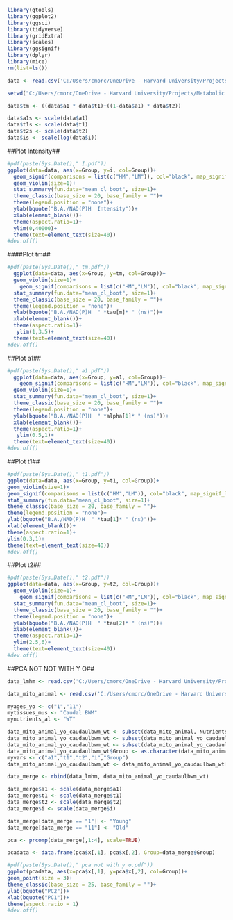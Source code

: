 
```r
library(gtools)
library(ggplot2)
library(ggsci)
library(tidyverse)
library(gridExtra)
library(scales)
library(ggsignif)
library(dplyr)
library(mice)
rm(list=ls())

data <- read.csv('C:/Users/cmorc/OneDrive - Harvard University/Projects/Metabolic Aging Atlas/C.-elegans-Mitochondrial-Aging/HM LM Analysis/FLIM_Mito_LLSL.csv')

setwd("C:/Users/cmorc/OneDrive - Harvard University/Projects/Metabolic Aging Atlas/C.-elegans-Mitochondrial-Aging/HM LM Analysis/")

data$tm <- ((data$a1 * data$t1)+((1-data$a1) * data$t2))

data$a1s <- scale(data$a1)
data$t1s <- scale(data$t1)
data$t2s <- scale(data$t2)
data$is <- scale(log(data$i))

```

##Plot Intensity##
```r
#pdf(paste(Sys.Date()," I.pdf"))
ggplot(data=data, aes(x=Group, y=i, col=Group))+
  geom_signif(comparisons = list(c("HM","LM")), col="black", map_signif_level = TRUE, size=1, textsize=20)+
  geom_violin(size=1)+
  stat_summary(fun.data="mean_cl_boot", size=1)+
  theme_classic(base_size = 20, base_family = "")+
  theme(legend.position = "none")+
  ylab(bquote("B.A./NAD(P)H  Intensity"))+
  xlab(element_blank())+
  theme(aspect.ratio=1)+
  ylim(0,40000)+
  theme(text=element_text(size=40)) 
#dev.off()
```

####Plot tm##
```r
#pdf(paste(Sys.Date()," tm.pdf"))
  ggplot(data=data, aes(x=Group, y=tm, col=Group))+
  geom_violin(size=1)+
    geom_signif(comparisons = list(c("HM","LM")), col="black", map_signif_level = TRUE, size=1, textsize=20)+
  stat_summary(fun.data="mean_cl_boot", size=1)+
  theme_classic(base_size = 20, base_family = "")+
  theme(legend.position = "none")+
  ylab(bquote("B.A./NAD(P)H  " *tau[m]* " (ns)"))+
  xlab(element_blank())+
  theme(aspect.ratio=1)+
   ylim(1,3.5)+
  theme(text=element_text(size=40))
#dev.off()
```

##Plot a1##
```r
#pdf(paste(Sys.Date()," a1.pdf"))
  ggplot(data=data, aes(x=Group, y=a1, col=Group))+
    geom_signif(comparisons = list(c("HM","LM")), col="black", map_signif_level = TRUE, size=1, textsize=20)+
  geom_violin(size=1)+
  stat_summary(fun.data="mean_cl_boot", size=1)+
  theme_classic(base_size = 20, base_family = "")+
  theme(legend.position = "none")+
  ylab(bquote("B.A./NAD(P)H  " *alpha[1]* " (ns)"))+
  xlab(element_blank())+
  theme(aspect.ratio=1)+
   ylim(0.5,1)+
  theme(text=element_text(size=40))
#dev.off()

```
##Plot t1##
```r
#pdf(paste(Sys.Date()," t1.pdf"))
ggplot(data=data, aes(x=Group, y=t1, col=Group))+
geom_violin(size=1)+
geom_signif(comparisons = list(c("HM","LM")), col="black", map_signif_level = TRUE, size=1, textsize=20)+
stat_summary(fun.data="mean_cl_boot", size=1)+
theme_classic(base_size = 20, base_family = "")+
theme(legend.position = "none")+
ylab(bquote("B.A./NAD(P)H  " *tau[1]* " (ns)"))+
xlab(element_blank())+
theme(aspect.ratio=1)+
ylim(0.3,1)+
theme(text=element_text(size=40))
#dev.off()
```


##Plot t2##
```r
#pdf(paste(Sys.Date()," t2.pdf"))
ggplot(data=data, aes(x=Group, y=t2, col=Group))+
  geom_violin(size=1)+
    geom_signif(comparisons = list(c("HM","LM")), col="black", map_signif_level = TRUE, size=1, textsize=20)+
  stat_summary(fun.data="mean_cl_boot", size=1)+
  theme_classic(base_size = 20, base_family = "")+
  theme(legend.position = "none")+
  ylab(bquote("B.A./NAD(P)H  " *tau[2]* " (ns)"))+
  xlab(element_blank())+
  theme(aspect.ratio=1)+
  ylim(2.5,6)+
  theme(text=element_text(size=40)) 
#dev.off()
```


##PCA NOT NOT WITH Y O##
```r
data_lmhm <- read.csv('C:/Users/cmorc/OneDrive - Harvard University/Projects/Metabolic Aging Atlas/C.-elegans-Mitochondrial-Aging/HM LM Analysis/FLIM_Mito_LLSL.csv')

data_mito_animal <- read.csv('C:/Users/cmorc/OneDrive - Harvard University/Projects/Metabolic Aging Atlas/C.-elegans-Mitochondrial-Aging/FLIM_Mito_Median_Per_Animal_052623.csv')

myages_yo <- c("1","11")
mytissues_mus <- "Caudal BWM"
mynutrients_al <- "WT"

data_mito_animal_yo_caudaulbwm_wt <- subset(data_mito_animal, Nutrients%in%mynutrients_al)
data_mito_animal_yo_caudaulbwm_wt <- subset(data_mito_animal_yo_caudaulbwm_wt, TissueFullName%in%mytissues_mus)
data_mito_animal_yo_caudaulbwm_wt <- subset(data_mito_animal_yo_caudaulbwm_wt, Age%in%myages_yo)
data_mito_animal_yo_caudaulbwm_wt$Group <- as.character(data_mito_animal_yo_caudaulbwm_wt$Age)
myvars <- c("a1","t1","t2","i","Group")
data_mito_animal_yo_caudaulbwm_wt <- data_mito_animal_yo_caudaulbwm_wt[myvars]

data_merge <- rbind(data_lmhm, data_mito_animal_yo_caudaulbwm_wt)

data_merge$a1 <- scale(data_merge$a1)
data_merge$t1 <- scale(data_merge$t1)
data_merge$t2 <- scale(data_merge$t2)
data_merge$i <- scale(data_merge$i)

data_merge[data_merge == "1"] <- "Young"
data_merge[data_merge == "11"] <- "Old"

pca <- prcomp(data_merge[,1:4], scale=TRUE)

pcadata <- data.frame(pca$x[,1], pca$x[,2], Group=data_merge$Group)

#pdf(paste(Sys.Date()," pca not with y o.pdf"))
ggplot(pcadata, aes(x=pca$x[,1], y=pca$x[,2], col=Group))+
geom_point(size = 3)+
theme_classic(base_size = 25, base_family = "")+
ylab(bquote("PC2"))+
xlab(bquote("PC1"))+
theme(aspect.ratio = 1)
#dev.off()
```








